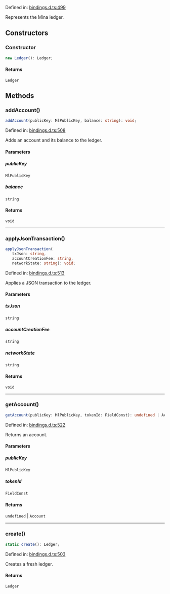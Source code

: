 Defined in: [bindings.d.ts:499](https://github.com/o1-labs/o1js/blob/fca908c243ee8e908efacaf73a882d48759e675a/src/bindings.d.ts#L499)

Represents the Mina ledger.

## Constructors

### Constructor

```ts
new Ledger(): Ledger;
```

#### Returns

`Ledger`

## Methods

### addAccount()

```ts
addAccount(publicKey: MlPublicKey, balance: string): void;
```

Defined in: [bindings.d.ts:508](https://github.com/o1-labs/o1js/blob/fca908c243ee8e908efacaf73a882d48759e675a/src/bindings.d.ts#L508)

Adds an account and its balance to the ledger.

#### Parameters

##### publicKey

`MlPublicKey`

##### balance

`string`

#### Returns

`void`

***

### applyJsonTransaction()

```ts
applyJsonTransaction(
   txJson: string, 
   accountCreationFee: string, 
   networkState: string): void;
```

Defined in: [bindings.d.ts:513](https://github.com/o1-labs/o1js/blob/fca908c243ee8e908efacaf73a882d48759e675a/src/bindings.d.ts#L513)

Applies a JSON transaction to the ledger.

#### Parameters

##### txJson

`string`

##### accountCreationFee

`string`

##### networkState

`string`

#### Returns

`void`

***

### getAccount()

```ts
getAccount(publicKey: MlPublicKey, tokenId: FieldConst): undefined | Account;
```

Defined in: [bindings.d.ts:522](https://github.com/o1-labs/o1js/blob/fca908c243ee8e908efacaf73a882d48759e675a/src/bindings.d.ts#L522)

Returns an account.

#### Parameters

##### publicKey

`MlPublicKey`

##### tokenId

`FieldConst`

#### Returns

`undefined` \| `Account`

***

### create()

```ts
static create(): Ledger;
```

Defined in: [bindings.d.ts:503](https://github.com/o1-labs/o1js/blob/fca908c243ee8e908efacaf73a882d48759e675a/src/bindings.d.ts#L503)

Creates a fresh ledger.

#### Returns

`Ledger`
